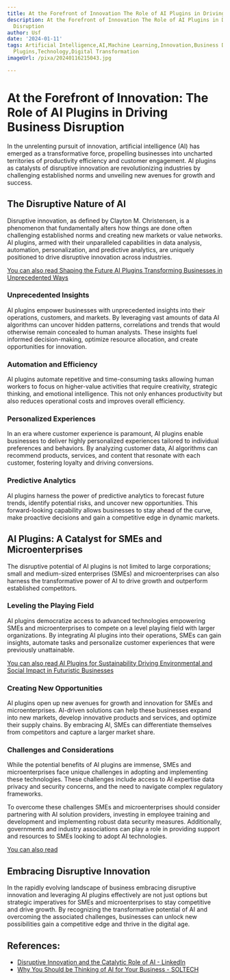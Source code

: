 ```yaml
---
title: At the Forefront of Innovation The Role of AI Plugins in Driving Business Disruption
description: At the Forefront of Innovation The Role of AI Plugins in Driving Business
  Disruption
author: Usf
date: '2024-01-11'
tags: Artificial Intelligence,AI,Machine Learning,Innovation,Business Disruption,AI
  Plugins,Technology,Digital Transformation
imageUrl: /pixa/20240116215043.jpg

---
```

# At the Forefront of Innovation: The Role of AI Plugins in Driving Business  Disruption

In the unrelenting pursuit of innovation, artificial intelligence (AI)  has emerged as a transformative force, propelling businesses into uncharted territories of productivity efficiency and customer engagement. AI plugins as catalysts  of disruptive innovation are revolutionizing industries by challenging established norms and unveiling new avenues for growth and success.

## The Disruptive Nature of AI

Disruptive innovation, as defined by Clayton  M. Christensen, is a phenomenon that fundamentally alters how things are done often challenging established norms and  creating new markets or value  networks. AI  plugins, armed with their unparalleled capabilities in data analysis,  automation, personalization, and predictive analytics, are uniquely positioned to drive disruptive innovation across industries.

[You  can also read Shaping the Future AI Plugins Transforming Businesses in Unprecedented Ways](Shaping%20the%20Future%20AI%20Plugins%20Transforming%20Businesses%20in%20Unprecedented%20Ways)


### Unprecedented  Insights

AI plugins empower businesses with unprecedented insights into their operations, customers, and markets.  By leveraging  vast amounts of data AI algorithms can uncover hidden  patterns, correlations and trends  that would otherwise remain concealed to human analysts.  These insights fuel informed decision-making, optimize resource allocation, and create opportunities for innovation.

### Automation and Efficiency

AI plugins automate repetitive and time-consuming tasks allowing human workers to focus on higher-value activities that  require  creativity, strategic thinking, and emotional intelligence. This not only enhances productivity but also reduces operational costs and  improves overall efficiency.

### Personalized Experiences

In an era where customer experience is paramount, AI plugins enable businesses  to deliver highly  personalized experiences tailored to  individual preferences and behaviors. By analyzing customer data, AI algorithms can recommend products,  services, and content that resonate  with each  customer, fostering loyalty and driving  conversions.

### Predictive Analytics

AI plugins harness the power of predictive analytics to forecast future  trends, identify potential  risks, and uncover new opportunities. This forward-looking capability  allows businesses to stay  ahead of the  curve, make proactive decisions and gain a competitive edge in dynamic markets.

## AI Plugins:  A Catalyst for SMEs and Microenterprises

The disruptive potential of AI plugins is not limited to large corporations; small and medium-sized  enterprises (SMEs) and microenterprises can  also harness the  transformative power of AI to drive  growth and outperform established competitors.

### Leveling the Playing Field

AI plugins democratize access to advanced technologies empowering SMEs and microenterprises to compete on a level playing field with  larger organizations. By integrating AI plugins  into  their operations, SMEs can gain insights,  automate tasks and personalize customer experiences that were previously unattainable.

[You  can also read  AI Plugins  for Sustainability Driving Environmental and Social Impact in Futuristic Businesses](AI%20Plugins%20for%20Sustainability%20Driving%20Environmental%20and%20Social%20Impact%20in%20Futuristic%20Businesses)


### Creating New Opportunities

AI plugins open up new avenues for growth and innovation for SMEs  and microenterprises. AI-driven solutions  can help these businesses expand into  new markets, develop innovative products and services, and optimize their supply chains. By embracing AI, SMEs  can differentiate themselves from competitors and  capture a  larger market share.

### Challenges  and Considerations

While the potential benefits of AI plugins are immense, SMEs and microenterprises face unique challenges in adopting and implementing these technologies. These challenges  include access to AI expertise data privacy and security concerns, and the need to  navigate complex  regulatory frameworks.

To overcome these challenges SMEs and microenterprises should consider partnering with AI solution  providers, investing in  employee training and development and implementing robust data security measures. Additionally, governments and industry associations can play a role in providing  support and resources to SMEs looking to adopt AI technologies.

[You can  also read ]()


## Embracing Disruptive Innovation

In the rapidly evolving landscape of business embracing  disruptive innovation and leveraging AI plugins  effectively are not just options but  strategic imperatives for SMEs and microenterprises to stay competitive and drive growth. By recognizing the transformative  potential of AI and overcoming the associated challenges, businesses can unlock new possibilities gain  a competitive edge and thrive in the digital age.

## References:
- [Disruptive Innovation and the Catalytic Role of AI - LinkedIn](https://www.linkedin.com/pulse/disruptive-innovation-catalytic-role-ai-unlocking-new-loughlin-nestor)
- [Why You Should be Thinking of AI for Your Business - SOLTECH](https://soltech.net/why-you-should-be-thinking-of-ai-for-your-business/)
